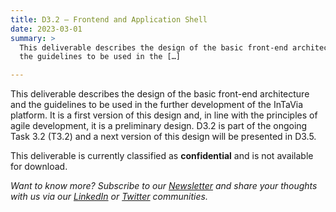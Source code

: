 ```yaml
---
title: D3.2 – Frontend and Application Shell
date: 2023-03-01
summary: >
  This deliverable describes the design of the basic front-end architecture and
  the guidelines to be used in the […]

---
```

This deliverable describes the design of the basic front-end architecture and the guidelines to be used in the further development of the InTaVia platform. It is a first version of this design and, in line with the principles of agile development, it is a preliminary design. D3.2 is part of the ongoing Task 3.2 (T3.2) and a next version of this design will be presented in D3.5.

This deliverable is currently classified as **confidential** and is not available for download.

*Want to know more? Subscribe to our [Newsletter](https://intavia.eu/subscribe/) and share your thoughts with us via our [LinkedIn](https://www.linkedin.com/company/project-intavia) or [Twitter](https://twitter.com/projectintavia) communities.*
